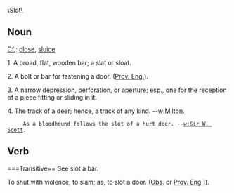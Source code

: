\Slot\

==Noun==
[[Cf.]]: [[close]], [[sluice]]

1. A broad, flat, wooden bar; a slat or sloat.

2. A bolt or bar for fastening a door. ([[Prov. Eng.]]).

3. A narrow depression, perforation, or aperture; esp., one for the reception of a piece fitting or sliding in it.

4. The track of a deer; hence, a track of any kind. --[[w:Milton]].

      As a bloodhound follows the slot of a hurt deer. --[[w:Sir W. Scott]].

==Verb==

===Transitive==
See slot a bar.

To shut with violence; to slam; as, to slot a door. ([[Obs.]] or
[[Prov. Eng.]]]).